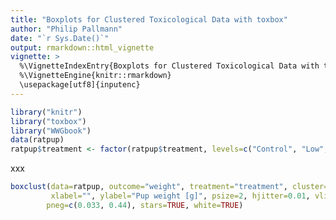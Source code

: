 ```yaml
---
title: "Boxplots for Clustered Toxicological Data with toxbox"
author: "Philip Pallmann"
date: "`r Sys.Date()`"
output: rmarkdown::html_vignette
vignette: >
  %\VignetteIndexEntry{Boxplots for Clustered Toxicological Data with toxbox}
  %\VignetteEngine{knitr::rmarkdown}
  \usepackage[utf8]{inputenc}
---
```


```r
library("knitr")
library("toxbox")
library("WWGbook")
data(ratpup)
ratpup$treatment <- factor(ratpup$treatment, levels=c("Control", "Low", "High"))
```

xxx

```r
boxclust(data=ratpup, outcome="weight", treatment="treatment", cluster="litter", covariate="sex",
         xlabel="", ylabel="Pup weight [g]", psize=2, hjitter=0.01, vlines="fg",
        pneg=c(0.033, 0.44), stars=TRUE, white=TRUE)
```



